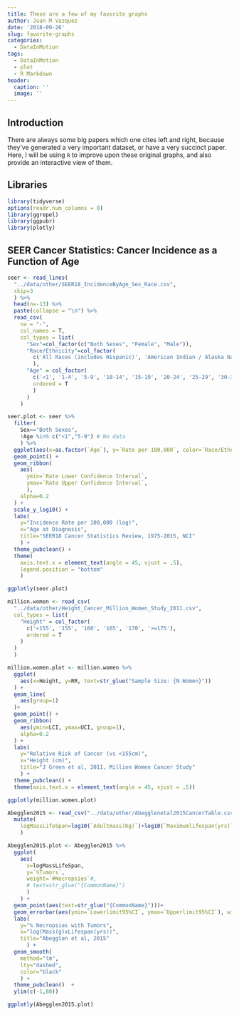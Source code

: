 ```yaml
---
title: These are a few of my favorite graphs
author: Juan M Vazquez
date: '2018-09-26'
slug: favorite-graphs
categories:
  - DataInMotion
tags:
  - DataInMotion
  - plot
  - R Markdown
header:
  caption: ''
  image: ''
---
```



## Introduction

There are always some big papers which one cites left and right, because they've generated a very important dataset, or have a very succinct paper. Here, I will be using `R` to improve upon these original graphs, and also provide an interactive view of them. 


## Libraries  

```r
library(tidyverse)
options(readr.num_columns = 0)
library(ggrepel)
library(ggpubr)
library(plotly)
```

## SEER Cancer Statistics: Cancer Incidence as a Function of Age  

```r
seer <- read_lines(
  "../data/other/SEER18_IncidenceByAge_Sex_Race.csv",
  skip=3
  ) %>% 
  head(n=-13) %>% 
  paste(collapse = "\n") %>%
  read_csv(
    na = "-",
    col_names = T,
    col_types = list(
      "Sex"=col_factor(c("Both Sexes", "Female", "Male")),
      "Race/Ethnicity"=col_factor(
        c('All Races (includes Hispanic)', 'American Indian / Alaska Native (includes Hispanic)', 'Asian / Pacific Islander (includes Hispanic)', 'Black (includes Hispanic)', 'Hispanic (any race)', 'Non-Hispanic White', 'White (includes Hispanic)')
        ),
      "Age" = col_factor(
        c('<1', '1-4', '5-9', '10-14', '15-19', '20-24', '25-29', '30-34', '35-39', '40-44', '45-49', '50-54', '55-59', '60-64', '65-69', '70-74', '75-79', '80-84', '85+'), 
        ordered = T
        )
      )
    ) 

seer.plot <- seer %>%
  filter(
    Sex=="Both Sexes",
    !Age %in% c("<1","5-9") # No data
    ) %>% 
  ggplot(aes(x=as.factor(`Age`), y=`Rate per 100,000`, color=`Race/Ethnicity`)) + 
  geom_point() +
  geom_ribbon(
    aes(
      ymin=`Rate Lower Confidence Interval`, 
      ymax=`Rate Upper Confidence Interval`, 
      ),
    alpha=0.2
  ) + 
  scale_y_log10() + 
  labs(
    y="Incidence Rate per 100,000 (log)",
    x="Age at Diagnosis",
    title="SEER18 Cancer Statistics Review, 1975-2015, NCI"
    ) + 
  theme_pubclean() + 
  theme(
    axis.text.x = element_text(angle = 45, vjust = .5),
    legend.position = "bottom"
    )

ggplotly(seer.plot)
```


```r
million.women <- read_csv(
  "../data/other/Height_Cancer_Million_Women_Study_2011.csv",
  col_types = list(
    "Height" = col_factor(
      c('<155', '155', '160', '165', '170', '>=175'), 
      ordered = T
    )
  )
  ) 

million.women.plot <- million.women %>% 
  ggplot(
    aes(x=Height, y=RR, text=str_glue("Sample Size: {N.Women}"))
  ) +
  geom_line(
    aes(group=1)
  )+
  geom_point() +
  geom_ribbon(
    aes(ymin=LCI, ymax=UCI, group=1),
    alpha=0.2
  ) + 
  labs(
    y="Relative Risk of Cancer (vs <155cm)",
    x="Height (cm)",
    title="J Green et al, 2011, Million Women Cancer Study"
    ) + 
  theme_pubclean() + 
  theme(axis.text.x = element_text(angle = 45, vjust = .5))

ggplotly(million.women.plot)
```


```r
Abegglen2015 <- read_csv("../data/other/Abegglenetal2015CancerTable.csv") %>% 
  mutate(
    logMassLifeSpan=log10(`Adultmass(Kg)`)+log10(`Maximumlifespan(yrs)`)
    ) 

Abegglen2015.plot <- Abegglen2015 %>% 
  ggplot(
    aes(
      x=logMassLifeSpan, 
      y=`%Tumors`,
      weight=`#Necropsies`#,
      # text=str_glue("{CommonName}")
      )
    ) +
  geom_point(aes(text=str_glue("{CommonName}")))+
  geom_errorbar(aes(ymin=`Lowerlimit95%CI`, ymax=`Upperlimit95%CI`), width=.1, alpha=0.2) +
  labs(
    y="% Necropsies with Tumors",
    x="log(Mass(g)xLifespan(yrs))",
    title="Abegglen et al, 2015"
      ) +
  geom_smooth(
    method="lm",
    lty="dashed",
    color="black"
    ) + 
  theme_pubclean()  + 
  ylim(c(-1,80))

ggplotly(Abegglen2015.plot)
```